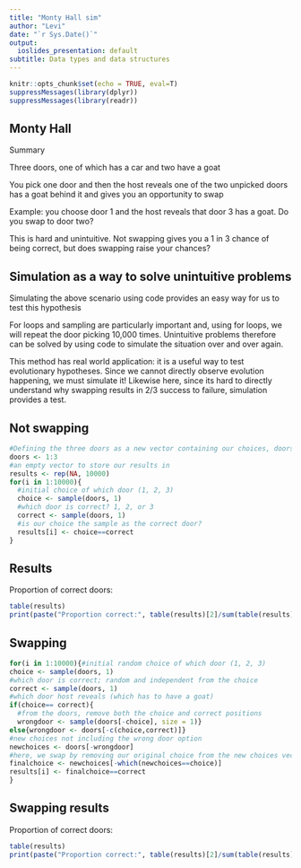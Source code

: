 ```yaml
---
title: "Monty Hall sim"
author: "Levi"
date: "`r Sys.Date()`"
output:
  ioslides_presentation: default
subtitle: Data types and data structures
---
```


```r
knitr::opts_chunk$set(echo = TRUE, eval=T)
suppressMessages(library(dplyr))
suppressMessages(library(readr))
```


## Monty Hall

Summary

Three doors, one of which has a car and two have a goat

You pick one door and then the host reveals one of the two unpicked doors has a goat behind it and gives you an opportunity to swap

Example: you choose door 1 and the host reveals that door 3 has a goat. Do you swap to door two?

This is hard and unintuitive. Not swapping gives you a 1 in 3 chance of being correct, but does swapping raise your chances?

## Simulation as a way to solve unintuitive problems

Simulating the above scenario using code provides an easy way for us to test this hypothesis

For loops and sampling are particularly important and, using for loops, we will repeat the door picking 10,000 times. Unintuitive problems therefore can be solved by using code to simulate the situation over and over again.

This method has real world application: it is a useful way to test evolutionary hypotheses. Since we cannot directly observe evolution happening, we must simulate it! Likewise here, since its hard to directly understand why swapping results in 2/3 success to failure, simulation provides a test.

## Not swapping
```r
#Defining the three doors as a new vector containing our choices, doors 1, 2, and 3.
doors <- 1:3
#an empty vector to store our results in
results <- rep(NA, 10000)
for(i in 1:10000){
  #initial choice of which door (1, 2, 3)
  choice <- sample(doors, 1)
  #which door is correct? 1, 2, or 3
  correct <- sample(doors, 1)
  #is our choice the sample as the correct door?
  results[i] <- choice==correct
}
```

## Results
Proportion of correct doors:
```r
table(results)
print(paste("Proportion correct:", table(results)[2]/sum(table(results))))
```

## Swapping
```r
for(i in 1:10000){#initial random choice of which door (1, 2, 3)
choice <- sample(doors, 1)
#which door is correct; random and independent from the choice 
correct <- sample(doors, 1)
#which door host reveals (which has to have a goat)
if(choice== correct){
  #from the doors, remove both the choice and correct positions
  wrongdoor <- sample(doors[-choice], size = 1)}
else{wrongdoor <- doors[-c(choice,correct)]}
#new choices not including the wrong door option
newchoices <- doors[-wrongdoor]
#here, we swap by removing our original choice from the new choices vector
finalchoice <- newchoices[-which(newchoices==choice)]
results[i] <- finalchoice==correct
}
```

## Swapping results
Proportion of correct doors:
```r
table(results)
print(paste("Proportion correct:", table(results)[2]/sum(table(results))))
```
